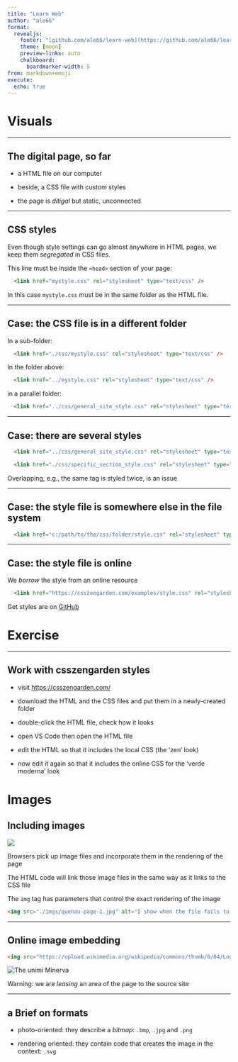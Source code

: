```yaml
---
title: "Learn Web"
author: "ale66"
format: 
  revealjs:
    footer: "[github.com/ale66/learn-web](https://github.com/ale66/learn-web)&nbsp;&nbsp;&nbsp;"
    theme: [moon]
    preview-links: auto
    chalkboard: 
      boardmarker-width: 5
from: markdown+emoji
execute:
  echo: true
---
```


# Visuals


---

## The digital page, so far

- a HTML file on our computer
  
- beside, a CSS file with custom styles

- the page is *ditigal* but static, unconnected


---

## CSS styles

Even though style settings can go almost anywhere in HTML pages, we keep them *segregated* in CSS files.

This line must be inside the ``<head>`` section of your page:


```html
  <link href="mystyle.css" rel="stylesheet" type="text/css" />
```  

In this case ``mystyle.css`` must be in the same folder as the HTML file.


---

## Case: the CSS file is in a different folder 

In a sub-folder:

```html
  <link href="./css/mystyle.css" rel="stylesheet" type="text/css" />
```  

In the folder above:

```html
  <link href="../mystyle.css" rel="stylesheet" type="text/css" />
```  

in a parallel folder:

```html
  <link href="../css/general_site_style.css" rel="stylesheet" type="text/css" />
```  

---

## Case: there are several styles

```html
  <link href="../css/general_site_style.css" rel="stylesheet" type="text/css" />

  <link href="./css/specific_section_style.css" rel="stylesheet" type="text/css" />
```  

Overlapping, e.g., the same tag is styled twice, is an issue 

---

## Case: the style file is somewhere else in the file system

```html
  <link href="c:/path/to/the/css/folder/style.css" rel="stylesheet" type="text/css" />
```  

---


## Case: the style file is online

We *borrow* the style from an online resource

```html
  <link href="https://csszengarden.com/examples/style.css" rel="stylesheet" type="text/css" />
```

Get styles are on [GitHub](https://github.com/mezzoblue/csszengarden.com)


# Exercise


---

## Work with csszengarden styles

- visit [https://csszengarden.com/](https://csszengarden.com/)
  
- download the HTML and the CSS files and put them in a newly-created folder
  
- double-click the HTML file, check how it looks
  
- open VS Code then open the HTML file

- edit the HTML so that it includes the local CSS (the 'zen' look)

- now edit it again so that it includes the online CSS for the 'verde moderna' look


# Images

## Including images

![](./imgs/raymond-quenau-page.jpg)

Browsers pick up image files and incorporate them in the rendering of the page

The HTML code will link those image files in the same way as it links to the CSS file

The ``img`` tag has parameters that control the exact rendering of the image

```html
<img src="./imgs/quenau-page-1.jpg" alt="I show when the file fails to load">
```

---

## Online image embedding

```html
<img src="https://upload.wikimedia.org/wikipedia/commons/thumb/0/04/Logo_Universit%C3%A0_degli_Studi_di_Milano.svg/1024px-Logo_Universit%C3%A0_degli_Studi_di_Milano.svg.png" alt="The unimi Minerva">
```

<img src="https://upload.wikimedia.org/wikipedia/commons/thumb/0/04/Logo_Universit%C3%A0_degli_Studi_di_Milano.svg/1024px-Logo_Universit%C3%A0_degli_Studi_di_Milano.svg.png" alt="The unimi Minerva">

Warning: we are *leasing* an area of the page to the source site


---

## a Brief on formats

- photo-oriented: they describe a *bitmap*: ``.bmp``, ``.jpg`` and ``.png``
  
- rendering oriented: they contain code that creates the image in the context: ``.svg``
